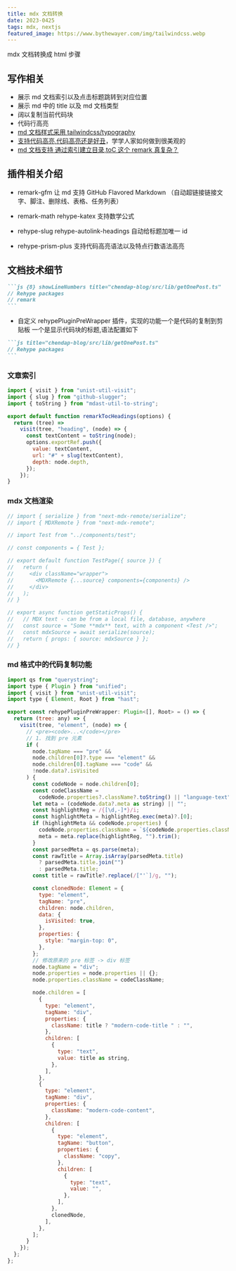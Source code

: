 ```yaml
---
title: mdx 文档转换
date: 2023-0425
tags: mdx, nextjs
featured_image: https://www.bythewayer.com/img/tailwindcss.webp
---
```


mdx 文档转换成 html 步骤

## 写作相关

- 展示 md 文档索引以及点击标题跳转到对应位置
- 展示 md 中的 title 以及 md 文档类型
- 阔以复制当前代码块
- 代码行高亮
- [md 文档样式采用 tailwindcss/typography](https://tailwindcss.com/docs/typography-plugin)
- [支持代码高亮,代码高亮还是好丑](https://prismjs.com/index.html)，学学人家如何做到很美观的
- [md 文档支持 通过索引建立目录,toC 这个 remark 真复杂？](https://github.com/remarkjs/remark)

## 插件相关介绍

- remark-gfm 让 md 支持 GitHub Flavored Markdown （自动超链接链接文字、脚注、删除线、表格、任务列表）

- remark-math rehype-katex 支持数学公式

- rehype-slug rehype-autolink-headings 自动给标题加唯一 id

- rehype-prism-plus 支持代码高亮语法以及特点行数语法高亮

## 文档技术细节

````md
```js {8} showLineNumbers title="chendap-blog/src/lib/getOnePost.ts"
// Rehype packages
// remark
```
````

- 自定义 rehypePluginPreWrapper 插件，实现的功能一个是代码的复制到剪贴板 一个是显示代码块的标题,语法配置如下

````md
```js title="chendap-blog/src/lib/getOnePost.ts"
// Rehype packages
```
````

### 文章索引

```js title="remarkTocHeadings.js"
import { visit } from "unist-util-visit";
import { slug } from "github-slugger";
import { toString } from "mdast-util-to-string";

export default function remarkTocHeadings(options) {
  return (tree) =>
    visit(tree, "heading", (node) => {
      const textContent = toString(node);
      options.exportRef.push({
        value: textContent,
        url: "#" + slug(textContent),
        depth: node.depth,
      });
    });
}
```

### mdx 文档渲染

```js title="post.js"
// import { serialize } from "next-mdx-remote/serialize";
// import { MDXRemote } from "next-mdx-remote";

// import Test from "../components/test";

// const components = { Test };

// export default function TestPage({ source }) {
//   return (
//     <div className="wrapper">
//       <MDXRemote {...source} components={components} />
//     </div>
//   );
// }

// export async function getStaticProps() {
//   // MDX text - can be from a local file, database, anywhere
//   const source = "Some **mdx** text, with a component <Test />";
//   const mdxSource = await serialize(source);
//   return { props: { source: mdxSource } };
// }
```

### md 格式中的代码复制功能

```js {1-4} title="rehypePluginPreWrapper.js"
import qs from "querystring";
import type { Plugin } from "unified";
import { visit } from "unist-util-visit";
import type { Element, Root } from "hast";

export const rehypePluginPreWrapper: Plugin<[], Root> = () => {
  return (tree: any) => {
    visit(tree, "element", (node) => {
      // <pre><code>...</code></pre>
      // 1. 找到 pre 元素
      if (
        node.tagName === "pre" &&
        node.children[0]?.type === "element" &&
        node.children[0].tagName === "code" &&
        !node.data?.isVisited
      ) {
        const codeNode = node.children[0];
        const codeClassName =
          codeNode.properties?.className?.toString() || "language-text";
        let meta = (codeNode.data?.meta as string) || "";
        const highlightReg = /{[\d,-]*}/i;
        const highlightMeta = highlightReg.exec(meta)?.[0];
        if (highlightMeta && codeNode.properties) {
          codeNode.properties.className = `${codeNode.properties.className} ${highlightMeta}`;
          meta = meta.replace(highlightReg, "").trim();
        }
        const parsedMeta = qs.parse(meta);
        const rawTitle = Array.isArray(parsedMeta.title)
          ? parsedMeta.title.join("")
          : parsedMeta.title;
        const title = rawTitle?.replace(/["'`]/g, "");

        const clonedNode: Element = {
          type: "element",
          tagName: "pre",
          children: node.children,
          data: {
            isVisited: true,
          },
          properties: {
            style: "margin-top: 0",
          },
        };
        // 修改原来的 pre 标签 -> div 标签
        node.tagName = "div";
        node.properties = node.properties || {};
        node.properties.className = codeClassName;

        node.children = [
          {
            type: "element",
            tagName: "div",
            properties: {
              className: title ? "modern-code-title " : "",
            },
            children: [
              {
                type: "text",
                value: title as string,
              },
            ],
          },
          {
            type: "element",
            tagName: "div",
            properties: {
              className: "modern-code-content",
            },
            children: [
              {
                type: "element",
                tagName: "button",
                properties: {
                  className: "copy",
                },
                children: [
                  {
                    type: "text",
                    value: "",
                  },
                ],
              },
              clonedNode,
            ],
          },
        ];
      }
    });
  };
};
```
